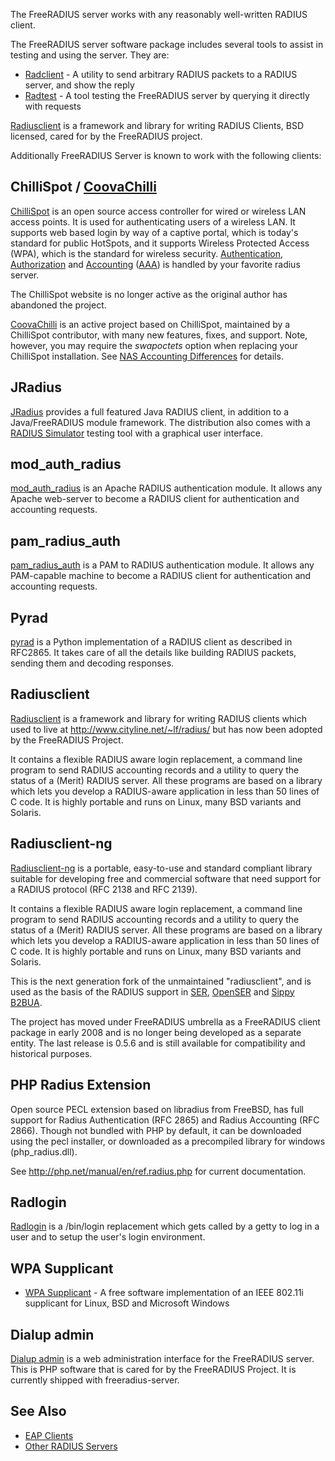 The FreeRADIUS server works with any reasonably well-written RADIUS client.

The FreeRADIUS server software package includes several tools to assist in testing and using the server. They are:

* [[Radclient]] - A utility to send arbitrary RADIUS packets to a RADIUS server, and show the reply
* [[Radtest]] - A tool testing the FreeRADIUS server by querying it directly with requests

[[Radiusclient]] is a framework and library for writing RADIUS Clients, BSD licensed, cared for by the FreeRADIUS project.

Additionally FreeRADIUS Server is known to work with the following clients:

==ChilliSpot / [http://coova.org/wiki/index.php/CoovaChilli CoovaChilli]==
[http://www.chillispot.org/ ChilliSpot] is an open source access controller for wired or wireless LAN access points. It is used for authenticating users of a wireless LAN. It supports web based login by way of a captive portal, which is today's standard for public HotSpots, and it supports Wireless Protected Access (WPA), which is the standard for wireless security. [[Authentication]], [[Authorization]] and [[Accounting]] ([[AAA]]) is handled by your favorite radius server.

The ChilliSpot website is no longer active as the original author has abandoned the project.

[http://coova.org/wiki/index.php/CoovaChilli CoovaChilli] is an active project based on ChilliSpot, maintained by a ChilliSpot contributor, with many new features, fixes, and support. Note, however, you may require the ''swapoctets'' option when replacing your ChilliSpot installation. See [[NAS Accounting Differences]] for details.

==JRadius==
[http://jradius.net/ JRadius] provides a full featured Java RADIUS client, in addition to a Java/FreeRADIUS module framework. The distribution also comes with a [http://coova.org/wiki/index.php/JRadius/Simulator RADIUS Simulator] testing tool with a graphical user interface.

==mod_auth_radius==
[http://www.freeradius.org/mod_auth_radius/ mod_auth_radius] is an Apache RADIUS authentication module. It allows any Apache web-server to become a RADIUS client for authentication and accounting requests.

==pam_radius_auth==
[http://www.freeradius.org/pam_radius_auth/ pam_radius_auth] is a PAM to RADIUS authentication module. It allows any PAM-capable machine to become a RADIUS client for authentication and accounting requests.

==Pyrad==
[http://www.wiggy.net/code/pyrad/ pyrad] is a Python implementation of a RADIUS client as described in RFC2865. It takes care of all the details like building RADIUS packets, sending them and decoding responses.

==Radiusclient==
[[Radiusclient]] is a framework and library for writing RADIUS clients which used to live at http://www.cityline.net/~lf/radius/ but has now been adopted by the FreeRADIUS Project.

It contains a flexible RADIUS aware login replacement, a command line program to send RADIUS accounting records and a utility to query the status of a (Merit) RADIUS server. All these programs are based on a library which lets you develop a RADIUS-aware application in less than 50 lines of C code. It is highly portable and runs on Linux, many BSD variants and Solaris.

==Radiusclient-ng==
[http://developer.berlios.de/projects/radiusclient-ng/ Radiusclient-ng] is a portable, easy-to-use and standard compliant library suitable for developing free and commercial software that need support for a RADIUS protocol (RFC 2138 and RFC 2139).

It contains a flexible RADIUS aware login replacement, a command line program to send RADIUS accounting records and a utility to query the status of a (Merit) RADIUS server. All these programs are based on a library which lets you develop a RADIUS-aware application in less than 50 lines of C code. It is highly portable and runs on Linux, many BSD variants and Solaris.

This is the next generation fork of the unmaintained "radiusclient", and is used as the basis of the RADIUS support in [http://www.iptel.org/ser SER], [http://www.openser.org/ OpenSER] and [http://www.b2bua.org/ Sippy B2BUA].

The project has moved under FreeRADIUS umbrella as a FreeRADIUS client package in early 2008 and is no longer being developed as a separate entity.  The last release is 0.5.6 and is still available for compatibility and historical purposes.

==PHP Radius Extension==
Open source PECL extension based on libradius from FreeBSD, has full support for Radius Authentication (RFC 2865) and Radius Accounting (RFC 2866). Though not bundled with PHP by default, it can be downloaded using the pecl installer, or downloaded as a precompiled library for windows (php_radius.dll).

See http://php.net/manual/en/ref.radius.php for current documentation.

==Radlogin==

[[Radlogin]] is a /bin/login replacement which gets called by a getty to log in a user and to setup the user's login environment.

==WPA Supplicant==

* [[WPA Supplicant]] - A free software implementation of an IEEE 802.11i supplicant for Linux, BSD and Microsoft Windows

==Dialup admin==

[[Dialup admin]] is a web administration interface for the FreeRADIUS server.
This is PHP software that is cared for by the FreeRADIUS Project.
It is currently shipped with freeradius-server.

==See Also==
* [[EAP Clients]]
* [[Other RADIUS Servers]]